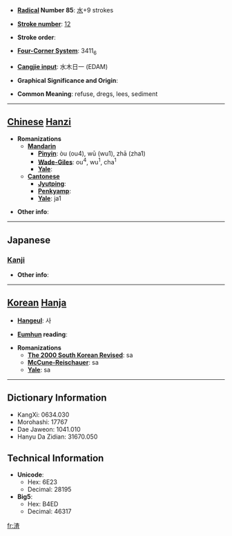 * '''[[Wiktionary:Chinese radical index| Radical]] Number 85''': [[Wiktionary:Chinese radical index 水|水]]+9 strokes

* '''[[Wiktionary:Chinese total strokes index|Stroke number]]''': [[Wiktionary:Chinese total strokes index 12|12]]

* '''Stroke order''': 

* '''[[Wiktionary:Chinese four corner index|Four-Corner System]]''': 3411<sub>6</sub>

* '''[[Wiktionary:Chinese Cangjie index|Cangjie input]]''': 水木日一 (EDAM)

* '''Graphical Significance and Origin''': 

* '''Common Meaning''': refuse, dregs, lees, sediment

----

== [[Chinese]] [[Hanzi]] ==

* '''Romanizations'''
** '''[[Mandarin]]'''
*** '''[[Pinyin]]''': òu (ou4), wū (wu1), zhā (zha1)
*** '''[[Wade-Giles]]''': ou<sup>4</sup>, wu<sup>1</sup>, cha<sup>1</sup>
*** '''[[Yale]]''': 
** '''[[Cantonese]]'''
*** '''[[Jyutping]]''':
*** '''[[Penkyamp]]''': 
*** '''[[Yale]]''': ja1

* '''Other info''': 

----

==Japanese==
===[[Kanji]]===
{{kanji|on readings=[[さ]] (sa), [[しゃ]] (sha)
|kun readings=[[おり]] (ori), [[かす]] (kasu)
}}

* '''Other info''':  

----

== [[Korean]] [[Hanja]] ==

* '''[[Hangeul]]''': 사

* '''[[Eumhun]] reading''': 

* '''Romanizations'''
** '''[[The 2000 South Korean Revised Romanization|The 2000 South Korean Revised]]''': sa
** '''[[McCune-Reischauer]]''': sa
** '''[[Yale]]''': sa

----

== Dictionary Information ==

* KangXi: 0634.030
* Morohashi: 17767
* Dae Jaweon: 1041.010
* Hanyu Da Zidian: 31670.050

== Technical Information ==

* '''Unicode''':
** Hex: 6E23
** Decimal: 28195
* '''Big5''':
** Hex: B4ED
** Decimal: 46317

[[fr:渣]]